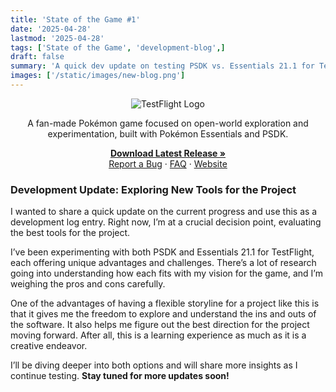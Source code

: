 ```yaml
---
title: 'State of the Game #1'
date: '2025-04-28'
lastmod: '2025-04-28'
tags: ['State of the Game', 'development-blog',]
draft: false
summary: 'A quick dev update on testing PSDK vs. Essentials 21.1 for TestFlight and what that means for the project moving forward.'
images: ['/static/images/new-blog.png']
---
```


<div align="center">
  <img src="https://i.imgur.com/X1N3ADz.png" alt="TestFlight Logo" />
</div>

<div align="center">
  <p>
    A fan-made Pokémon game focused on open-world exploration and experimentation, built with Pokémon Essentials and PSDK.
  </p>
  <p>
    <a href="https://github.com/EmeraldVoid/Pokemon-TestFlight/releases"><strong>Download Latest Release »</strong></a>
    <br />
    <a href="https://github.com/EmeraldVoid/Pokemon-TestFlight/issues">Report a Bug</a>
    ·
    <a href="https://github.com/EmeraldVoid/Pokemon-TestFlight?tab=readme-ov-file#faq">FAQ</a>
    ·
    <a href="https://emeraldvoid.github.io/Pokemon-TestFlight/index.html">Website</a>
  </p>
</div>


### Development Update: Exploring New Tools for the Project

I wanted to share a quick update on the current progress and use this as a development log entry. Right now, I’m at a crucial decision point, evaluating the best tools for the project.

I’ve been experimenting with both PSDK and Essentials 21.1 for TestFlight, each offering unique advantages and challenges. There’s a lot of research going into understanding how each fits with my vision for the game, and I’m weighing the pros and cons carefully.

One of the advantages of having a flexible storyline for a project like this is that it gives me the freedom to explore and understand the ins and outs of the software. It also helps me figure out the best direction for the project moving forward. After all, this is a learning experience as much as it is a creative endeavor.

I’ll be diving deeper into both options and will share more insights as I continue testing. **Stay tuned for more updates soon!**